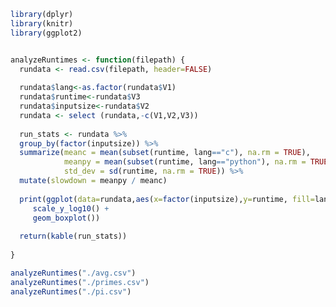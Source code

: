 ```r
library(dplyr)
library(knitr)
library(ggplot2)


analyzeRuntimes <- function(filepath) {
  rundata <- read.csv(filepath, header=FALSE)
  
  rundata$lang<-as.factor(rundata$V1)
  rundata$runtime<-rundata$V3
  rundata$inputsize<-rundata$V2
  rundata <- select (rundata,-c(V1,V2,V3))
  
  run_stats <- rundata %>%
  group_by(factor(inputsize)) %>% 
  summarize(meanc = mean(subset(runtime, lang=="c"), na.rm = TRUE), 
            meanpy = mean(subset(runtime, lang=="python"), na.rm = TRUE),
            std_dev = sd(runtime, na.rm = TRUE)) %>%
  mutate(slowdown = meanpy / meanc)
  
  print(ggplot(data=rundata,aes(x=factor(inputsize),y=runtime, fill=lang)) +
     scale_y_log10() +
     geom_boxplot())
  
  return(kable(run_stats))
  
}

analyzeRuntimes("./avg.csv")
analyzeRuntimes("./primes.csv")
analyzeRuntimes("./pi.csv")

```